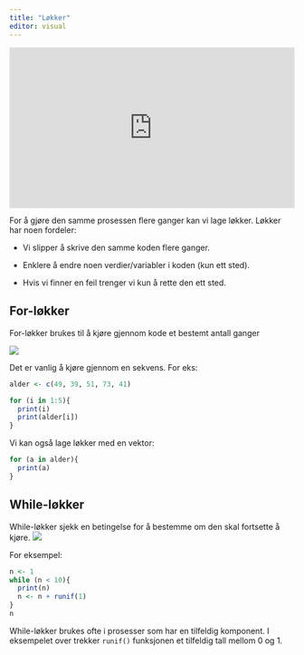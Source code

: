 ```yaml
---
title: "Løkker"
editor: visual
---
```


<div style="padding:56.25% 0 0 0;position:relative;"><iframe src="https://player.vimeo.com/video/1010157128?badge=0&amp;autopause=0&amp;player_id=0&amp;app_id=58479" frameborder="0" allow="autoplay; fullscreen; picture-in-picture; clipboard-write" style="position:absolute;top:0;left:0;width:100%;height:100%;" title="loops"></iframe></div><script src="https://player.vimeo.com/api/player.js"></script>

For å gjøre den samme prosessen flere ganger kan vi lage løkker. Løkker har noen fordeler:

-   Vi slipper å skrive den samme koden flere ganger.

-   Enklere å endre noen verdier/variabler i koden (kun ett sted).

-   Hvis vi finner en feil trenger vi kun å rette den ett sted.

## For-løkker

For-løkker brukes til å kjøre gjennom kode et bestemt antall ganger

![](./images/forloop.png)

Det er vanlig å kjøre gjennom en sekvens. For eks:

```r
alder <- c(49, 39, 51, 73, 41)

for (i in 1:5){
  print(i)
  print(alder[i])
}
```

Vi kan også lage løkker med en vektor:

```r
for (a in alder){
  print(a)
}
```

## While-løkker

While-løkker sjekk en betingelse for å bestemme om den skal fortsette å kjøre. ![](./images/whileloop.PNG)

For eksempel:

```r
n <- 1
while (n < 10){
  print(n)
  n <- n + runif(1)
}
n
```

While-løkker brukes ofte i prosesser som har en tilfeldig komponent. I eksempelet over trekker `runif()` funksjonen et tilfeldig tall mellom 0 og 1.
